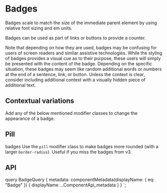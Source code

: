 

# Badges

Badges scale to match the size of the immediate parent element by
using relative font sizing and em units.

<ReactPlayground codeText={BadgeBasic} />

Badges can be used as part of links or buttons to provide a counter.

<ReactPlayground codeText={BadgeButton} />

Note that depending on how they are used, badges may be confusing for
users of screen readers and similar assistive technologies. While the
styling of badges provides a visual cue as to their purpose, these users
will simply be presented with the content of the badge. Depending on the
specific situation, these badges may seem like random additional words or
numbers at the end of a sentence, link, or button. Unless the context is
clear, consider including additional context with a visually hidden piece
of additional text.

## Contextual variations

Add any of the below mentioned modifier classes to change the
appearance of a badge.

<ReactPlayground codeText={BadgeVariations} />

## Pill

badges Use the `pill` modifier class to make badges more rounded
(with a larger `border-radius`).
Useful if you miss the badges from v3.

<ReactPlayground codeText={BadgePill} />

## API

<ComponentApi metadata={props.data.metadata} />


  query BadgeQuery {
    metadata: componentMetadata(displayName: { eq: "Badge" }) {
      displayName
      ...ComponentApi_metadata
    }
  }
`;
